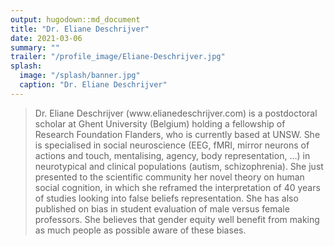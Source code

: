 ```yaml
---
output: hugodown::md_document
title: "Dr. Eliane Deschrijver"
date: 2021-03-06
summary: ""
trailer: "/profile_image/Eliane-Deschrijver.jpg"
splash:
  image: "/splash/banner.jpg"
  caption: "Dr. Eliane Deschrijver"
---
```


> Dr. Eliane Deschrijver (www.elianedeschrijver.com) is a postdoctoral scholar at Ghent University (Belgium) holding a fellowship of Research Foundation Flanders, who is currently based at UNSW. She is specialised in social neuroscience (EEG, fMRI, mirror neurons of actions and touch, mentalising, agency, body representation, ...) in neurotypical and clinical populations (autism, schizophrenia). She just presented to the scientific community her novel theory on human social cognition, in which she reframed the interpretation of 40 years of studies looking into false beliefs representation. She has also published on bias in student evaluation of male versus female professors. She believes that gender equity well benefit from making as much people as possible aware of these biases.
